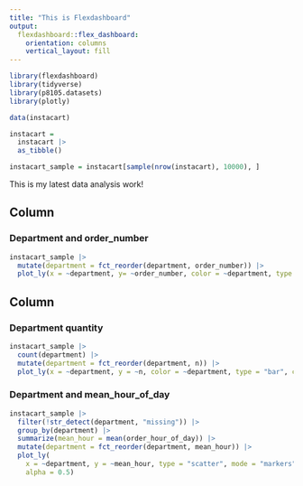 ```yaml
---
title: "This is Flexdashboard"
output: 
  flexdashboard::flex_dashboard:
    orientation: columns
    vertical_layout: fill
---
```


```r
library(flexdashboard)
library(tidyverse)
library(p8105.datasets)
library(plotly)

data(instacart)

instacart = 
  instacart |> 
  as_tibble()

instacart_sample = instacart[sample(nrow(instacart), 10000), ]
```

This is my latest data analysis work!

Column {data-width=650}
-----------------------------------------------------------------------

### Department and order_number 
```r
instacart_sample |> 
  mutate(department = fct_reorder(department, order_number)) |> 
  plot_ly(x = ~department, y= ~order_number, color = ~department, type = "box", colors = "viridis")
```

Column {data-width=350}
-----------------------------------------------------------------------

### Department quantity

```r
instacart_sample |> 
  count(department) |> 
  mutate(department = fct_reorder(department, n)) |> 
  plot_ly(x = ~department, y = ~n, color = ~department, type = "bar", colors = "viridis")
```

### Department and mean_hour_of_day

```r
instacart_sample |> 
  filter(!str_detect(department, "missing")) |> 
  group_by(department) |> 
  summarize(mean_hour = mean(order_hour_of_day)) |> 
  mutate(department = fct_reorder(department, mean_hour)) |> 
  plot_ly(
    x = ~department, y = ~mean_hour, type = "scatter", mode = "markers",
    alpha = 0.5)
```
